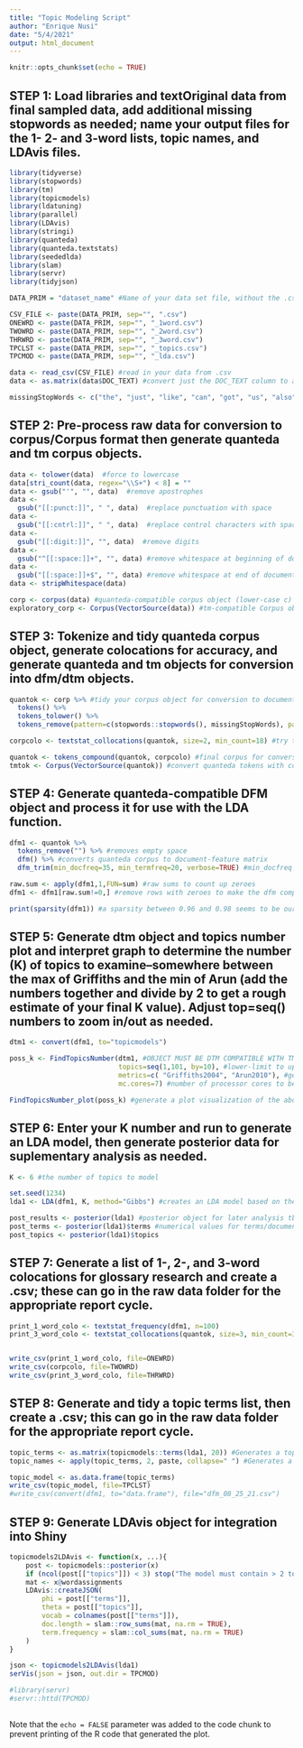 ---
title: "Topic Modeling Script"
author: "Enrique Nusi"
date: "5/4/2021"
output: html_document
---

```{r setup, include=FALSE}
knitr::opts_chunk$set(echo = TRUE)
```


## STEP 1: Load libraries and textOriginal data from final sampled data, add additional missing stopwords as needed; name your output files for the 1- 2- and 3-word lists, topic names, and LDAvis files.

```{r cars}

library(tidyverse)
library(stopwords)
library(tm)
library(topicmodels)
library(ldatuning)
library(parallel)
library(LDAvis)
library(stringi)
library(quanteda)
library(quanteda.textstats)
library(seededlda)
library(slam)
library(servr)
library(tidyjson)

DATA_PRIM = "dataset_name" #Name of your data set file, without the .csv

CSV_FILE <- paste(DATA_PRIM, sep="", ".csv")
ONEWRD <- paste(DATA_PRIM, sep="", "_1word.csv")
TWOWRD <- paste(DATA_PRIM, sep="", "_2word.csv")
THRWRD <- paste(DATA_PRIM, sep="", "_3word.csv")
TPCLST <- paste(DATA_PRIM, sep="", "_topics.csv")
TPCMOD <- paste(DATA_PRIM, sep="", "_lda.csv")

data <- read_csv(CSV_FILE) #read in your data from .csv
data <- as.matrix(data$DOC_TEXT) #convert just the DOC_TEXT column to a matrix array for conversion into a Corpus/corpus object

missingStopWords <- c("the", "just", "like", "can", "got", "us", "also", "oh", "even", "say", "said", "based", "yeah", "yet", "go", "get") #just add/remove them as needed

```


## STEP 2: Pre-process raw data for conversion to corpus/Corpus format then generate quanteda and tm corpus objects.

```{r, echo=FALSE}

data <- tolower(data)  #force to lowercase
data[stri_count(data, regex="\\S+") < 8] = ""
data <- gsub("'", "", data)  #remove apostrophes
data <-
  gsub("[[:punct:]]", " ", data)  #replace punctuation with space
data <-
  gsub("[[:cntrl:]]", " ", data)  #replace control characters with space
data <-
  gsub("[[:digit:]]", "", data)  #remove digits
data <-
  gsub("^[[:space:]]+", "", data) #remove whitespace at beginning of documents
data <-
  gsub("[[:space:]]+$", "", data) #remove whitespace at end of documents
data <- stripWhitespace(data)

corp <- corpus(data) #quanteda-compatible corpus object (lower-case c) for general analysis
exploratory_corp <- Corpus(VectorSource(data)) #tm-compatible Corpus object (upper-case C) for topic number discovery

```


## STEP 3: Tokenize and tidy quanteda corpus object, generate colocations for accuracy, and generate quanteda and tm objects for conversion into dfm/dtm objects.

```{r, echo=FALSE}

quantok <- corp %>% #tidy your corpus object for conversion to document-feature matrix and document term matrix
  tokens() %>%
  tokens_tolower() %>%
  tokens_remove(pattern=c(stopwords::stopwords(), missingStopWords), padding=TRUE) #removes stop words based on the stopwords package and the user-defined missingStopWords list

corpcolo <- textstat_collocations(quantok, size=2, min_count=18) #try to aim for between 150 and 250 terms (terms, NOT min_count) in this list

quantok <- tokens_compound(quantok, corpcolo) #final corpus for conversion into dfm/dtm (quanteda function)
tmtok <- Corpus(VectorSource(quantok)) #convert quanteda tokens with colocations to tm Corpus

```


## STEP 4: Generate quanteda-compatible DFM object and process it for use with the LDA function.

```{r, echo=FALSE}

dfm1 <- quantok %>% 
  tokens_remove("") %>% #removes empty space
  dfm() %>% #converts quanteda corpus to document-feature matrix
  dfm_trim(min_docfreq=35, min_termfreq=20, verbose=TRUE) #min_docfreq should be about 1% of the total number of comments, min_termfreq should be around the same or slightly greater than the corpcolo min_count.

raw.sum <- apply(dfm1,1,FUN=sum) #raw sums to count up zeroes
dfm1 <- dfm1[raw.sum!=0,] #remove rows with zeroes to make the dfm compatible with the LDA() function

print(sparsity(dfm1)) #a sparsity between 0.96 and 0.98 seems to be our sweet spot

```


## STEP 5: Generate dtm object and topics number plot and interpret graph to determine the number (K) of topics to examine--somewhere between the max of Griffiths and the min of Arun (add the numbers together and divide by 2 to get a rough estimate of your final K value).  Adjust top=seq() numbers to zoom in/out as needed.

```{r, echo=FALSE}

dtm1 <- convert(dfm1, to="topicmodels")

poss_k <- FindTopicsNumber(dtm1, #OBJECT MUST BE DTM COMPATIBLE WITH TM PACKAGE--CANNOT BE QUANTEDA-GENERATED DFM
                           topics=seq(1,101, by=10), #lower-limit to upper-limit of possible topics for analysis in increments of by=x; if encountering an error, try lowering the upper-limit or increasing the by=x
                           metrics=c( "Griffiths2004", "Arun2010"), #generates 4 line plots from which you will determine your K value
                           mc.cores=7) #number of processor cores to be used--if using a multi-core processor, figure out the number of cores you have and subtract one then enter that number

FindTopicsNumber_plot(poss_k) #generate a plot visualization of the above object

```


## STEP 6: Enter your K number and run to generate an LDA model, then generate posterior data for suplementary analysis as needed.

```{r, echo=FALSE}

K <- 6 #the number of topics to model

set.seed(1234)
lda1 <- LDA(dfm1, K, method="Gibbs") #creates an LDA model based on the dfm1 object in STEP 2 with K-number of topics analyzed

post_results <- posterior(lda1) #posterior object for later analysis tbd
post_terms <- posterior(lda1)$terms #numerical values for terms/documents frequency
post_topics <- posterior(lda1)$topics

```


## STEP 7: Generate a list of 1-, 2-, and 3-word colocations for glossary research and create a .csv; these can go in the raw data folder for the appropriate report cycle.

```{r, echo=FALSE}

print_1_word_colo <- textstat_frequency(dfm1, n=100)
print_3_word_colo <- textstat_collocations(quantok, size=3, min_count=3) #creates a list of terms by calculating when 3 colocated words appear at least as many times as indicated in min_count=x


write_csv(print_1_word_colo, file=ONEWRD)
write_csv(corpcolo, file=TWOWRD)
write_csv(print_3_word_colo, file=THRWRD)

```


## STEP 8: Generate and tidy a topic terms list, then create a .csv; this can go in the raw data folder for the appropriate report cycle.

```{r, echo=FALSE}

topic_terms <- as.matrix(topicmodels::terms(lda1, 20)) #Generates a topic model with K number of topics displaying the top 20 words in those topics.
topic_names <- apply(topic_terms, 2, paste, collapse=" ") #Generates a potential list of names for each topic based on the top 2 most prevalent words in the model--will not be attached to the final topic model .csv, but you can generate your own .csv if you feel it's important enough

topic_model <- as.data.frame(topic_terms)
write_csv(topic_model, file=TPCLST)
#write_csv(convert(dfm1, to="data.frame"), file="dfm_08_25_21.csv")

```


## STEP 9: Generate LDAvis object for integration into Shiny

```{r, echo=FALSE}

topicmodels2LDAvis <- function(x, ...){
    post <- topicmodels::posterior(x)
    if (ncol(post[["topics"]]) < 3) stop("The model must contain > 2 topics")
    mat <- x@wordassignments
    LDAvis::createJSON(
        phi = post[["terms"]], 
        theta = post[["topics"]],
        vocab = colnames(post[["terms"]]),
        doc.length = slam::row_sums(mat, na.rm = TRUE),
        term.frequency = slam::col_sums(mat, na.rm = TRUE)
    )
}

json <- topicmodels2LDAvis(lda1)
serVis(json = json, out.dir = TPCMOD)

#library(servr)
#servr::httd(TPCMOD)
 
```
Note that the `echo = FALSE` parameter was added to the code chunk to prevent printing of the R code that generated the plot.
